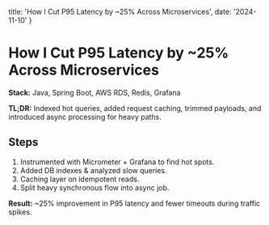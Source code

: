   title: 'How I Cut P95 Latency by ~25% Across Microservices',
  date: '2024-11-10'
}

# How I Cut P95 Latency by ~25% Across Microservices

**Stack:** Java, Spring Boot, AWS RDS, Redis, Grafana

**TL;DR:** Indexed hot queries, added request caching, trimmed payloads, and introduced async processing for heavy paths.

## Steps
1. Instrumented with Micrometer + Grafana to find hot spots.
2. Added DB indexes & analyzed slow queries.
3. Caching layer on idempotent reads.
4. Split heavy synchronous flow into async job.

**Result:** ~25% improvement in P95 latency and fewer timeouts during traffic spikes.
